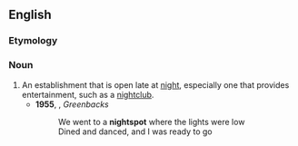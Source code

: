 ==English==

===Etymology===
{{compound|en|night|spot}}

===Noun===
{{en-noun}}

# An establishment that is open late at [[night]], especially one that provides entertainment, such as a [[nightclub]].
#* '''1955''', {{w|Ray Charles}}, ''Greenbacks''
#*: We went to a '''nightspot''' where the lights were low
#*: Dined and danced, and I was ready to go